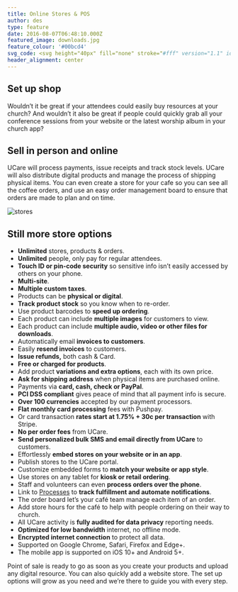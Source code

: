 ```yaml
---
title: Online Stores & POS
author: des
type: feature
date: 2016-08-07T06:48:10.000Z
featured_image: downloads.jpg
feature_colour: '#00bcd4'
svg_code: <svg height="40px" fill="none" stroke="#fff" version="1.1" id="Layer_1" xmlns="http://www.w3.org/2000/svg" xmlns:xlink="http://www.w3.org/1999/xlink" x="0px" y="0px" viewBox="0 0 24 22" style="enable-background:new 0 0 24 22;" xml:space="preserve"><g id="Layer_2"><g id="Outline_Icons"> <polygon class="st0" points="20.5,21.5 3.5,21.5 1.5,10.5 22.5,10.5 "/> <rect x="0.5" y="8.5" class="st0" width="23" height="2"/> <line class="st0" x1="3.5" y1="6.5" x2="9.5" y2="0.5"/> <line class="st0" x1="20.5" y1="6.5" x2="14.5" y2="0.5"/> <line class="st0" x1="13.5" y1="12.5" x2="13.5" y2="18.5"/> <line class="st0" x1="17.5" y1="12.5" x2="17.5" y2="18.5"/> <line class="st0" x1="10.5" y1="12.5" x2="10.5" y2="18.5"/> <line class="st0" x1="6.5" y1="12.5" x2="6.5" y2="18.5"/> </g></g></svg>
header_alignment: center
---
```


## Set up shop

Wouldn’t it be great if your attendees could easily buy resources at your church? And wouldn’t it also be great if people could quickly grab all your conference sessions from your website or the latest worship album in your church app?

## Sell in person and online

UCare will process payments, issue receipts and track stock levels. UCare will also distribute digital products and manage the process of shipping physical items. You can even create a store for your cafe so you can see all the coffee orders, and use an easy order management board to ensure that orders are made to plan and on time.

<style>{`.gatsby-resp-image-wrapper{box-shadow:none!important}`}</style>

![stores](stores_2.png)

## Still more store options

- **Unlimited** stores, products & orders.
- **Unlimited** people, only pay for regular attendees.
- **Touch ID or pin-code security** so sensitive info isn’t easily accessed by others on your phone.
- **Multi-site**.
- **Multiple custom taxes**.
- Products can be **physical or digital**.
- **Track product stock** so you know when to re-order.
- Use product barcodes to **speed up ordering**.
- Each product can include **multiple images** for customers to view.
- Each product can include **multiple audio, video or other files for downloads**.
- Automatically email **invoices to customers**.
- Easily **resend invoices** to customers.
- **Issue refunds,** both cash & Card.
- **Free or charged for products**.
- Add product **variations and extra options**, each with its own price.
- **Ask for shipping address** when physical items are purchased online.
- Payments via **card, cash, check or PayPal**.
- **PCI DSS compliant** gives peace of mind that all payment info is secure.
- **Over 100 currencies** accepted by our payment processors.
- **Flat monthly card processing** fees with Pushpay.
- Or card transaction **rates start at 1.75% + 30c per transaction** with Stripe.
- **No per order fees** from UCare.
- **Send personalized bulk SMS and email directly from UCare** to customers.
- Effortlessly **embed stores on your website or in an app**.
- Publish stores to the UCare portal.
- Customize embedded forms to **match your website or app style**.
- Use stores on any tablet for **kiosk or retail ordering**.
- Staff and volunteers can even **process orders over the phone**.
- Link to [Processes](/features/processes-automation/) to **track fulfillment and automate notifications**.
- The order board let’s your café team manage each item of an order.
- Add store hours for the café to help with people ordering on their way to church.
- All UCare activity is **fully audited for data privacy** reporting needs.
- **Optimized for low bandwidth** internet, no offline mode.
- **Encrypted internet connection** to protect all data.
- Supported on Google Chrome, Safari, Firefox and Edge+.
- The mobile app is supported on iOS 10+ and Android 5+.

<ThreeUp>
	Point of sale is ready to go as soon as you create your products and upload any digital resource. You can also quickly
	add a website store. The set up options will grow as you need and we’re there to guide you with every step.
</ThreeUp>
